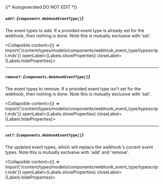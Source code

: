 {/* Autogenerated DO NOT EDIT  */}

##### `add?`: *{`components.WebhookEventType[]`}*
The event types to add. If a provided event type is already set for
the webhook, then nothing is done. Note this is mutually exclusive
with 'set'.

<Collapsible content={() => import('/content/types/models/components/webhook_event_type/typescript.mdx')} openLabel={Labels.showProperties} closeLabel={Labels.hideProperties}>
</Collapsible>

---
##### `remove?`: *{`components.WebhookEventType[]`}*
The event types to remove. If a provided event type isn't set for
the webhook, then nothing is done. Note this is mutually exclusive
with 'set'.

<Collapsible content={() => import('/content/types/models/components/webhook_event_type/typescript.mdx')} openLabel={Labels.showProperties} closeLabel={Labels.hideProperties}>
</Collapsible>

---
##### `set?`: *{`components.WebhookEventType[]`}*
The updated event types, which will replace the webhook's current
event types. Note this is mutually exclusive with 'add' and
'remove'.

<Collapsible content={() => import('/content/types/models/components/webhook_event_type/typescript.mdx')} openLabel={Labels.showProperties} closeLabel={Labels.hideProperties}>
</Collapsible>


